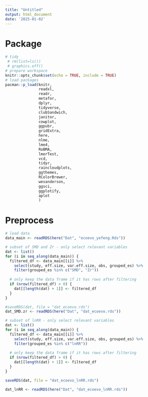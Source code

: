 ---
title: "Untitled"
output: html_document
date: '2025-01-02'
---

# Package

```{r setup, echo = FALSE}
# tidy
 # rm(list=ls())
 # graphics.off()
# prepare workspace
knitr::opts_chunk$set(echo = TRUE, include = TRUE)
# load packages
pacman::p_load(knitr,
               readxl, 
               readr, 
               metafor, 
               dplyr, 
               tidyverse,
               clubSandwich,
               janitor, 
               cowplot, 
               ggpubr,
               gridExtra,
               here,
               nlme,
               lme4,
               RoBMA,
               lmerTest,
               vcd,
               tidyr,
               raincloudplots,
               ggthemes,
               RColorBrewer,
               wesanderson,
               ggsci,
               ggplotify,
               aplot
               )

```


# Preprocess

```{r}
# load data
data_main <- readRDS(here("Dat", "ecoevo_yefeng.Rds"))

# subset of SMD and Zr - only select relevant variables
dat <- list()
for (i in seq_along(data_main)) {
  filtered_df <- data_main[[i]] %>%
    select(study, eff.size, var.eff.size, obs, grouped_es) %>%
    filter(grouped_es %in% c("SMD", "Zr"))
  
  # only keep the data frame if it has rows after filtering
  if (nrow(filtered_df) > 0) {
    dat[[length(dat) + 1]] <- filtered_df
  }
}

#saveRDS(dat, file = "dat_ecoevo.rds")
dat_SMD.zr <- readRDS(here("Dat", "dat_ecoevo.rds"))

# subset of lnRR - only select relevant variables
dat <- list()
for (i in seq_along(data_main)) {
  filtered_df <- data_main[[i]] %>%
    select(study, eff.size, var.eff.size, obs, grouped_es) %>%
    filter(grouped_es %in% c("lnRR"))
  
  # only keep the data frame if it has rows after filtering
  if (nrow(filtered_df) > 0) {
    dat[[length(dat) + 1]] <- filtered_df
  }
}

saveRDS(dat, file = "dat_ecoevo_lnRR.rds")

dat_lnRR <- readRDS(here("Dat", "dat_ecoevo_lnRR.rds"))
```
